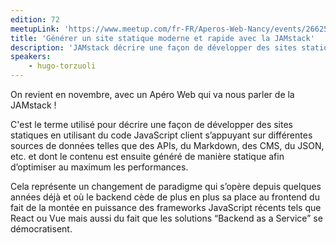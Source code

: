 ```yaml
---
edition: 72
meetupLink: 'https://www.meetup.com/fr-FR/Aperos-Web-Nancy/events/266254555/'
title: 'Générer un site statique moderne et rapide avec la JAMstack'
description: 'JAMstack décrire une façon de développer des sites statiques'
speakers:
    - hugo-torzuoli
---
```


On revient en novembre, avec un Apéro Web qui va nous parler de la JAMstack !

C'est le terme utilisé pour décrire une façon de développer des sites statiques en utilisant du code JavaScript client s’appuyant sur différentes sources de données telles que des APIs, du Markdown, des CMS, du JSON, etc. et dont le contenu est ensuite généré de manière statique afin d’optimiser au maximum les performances.

Cela représente un changement de paradigme qui s’opère depuis quelques années déjà et où le backend cède de plus en plus sa place au frontend du fait de la montée en puissance des frameworks JavaScript récents tels que React ou Vue mais aussi du fait que les solutions “Backend as a Service” se démocratisent.
